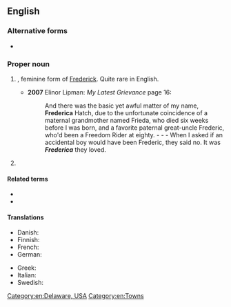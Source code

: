 ==English==

===Alternative forms===
* {{l|en|Fredericka}}

===Proper noun===
{{en-proper noun}}

# {{given name|en|female|from=Germanic languages}}, feminine form of [[Frederick]]. Quite rare in English.
#* '''2007''' Elinor Lipman: ''My Latest Grievance'' {{ISBN|0618872353}} page 16:
#*: And there was the basic yet awful matter of my name, '''Frederica''' Hatch, due to the unfortunate coincidence of a maternal grandmother named Frieda, who died six weeks before I was born, and a favorite paternal great-uncle Frederic, who'd been a Freedom Rider at eighty. - - - When I asked if an accidental boy would have been Frederic, they said no. It was '''''Frederica''''' they loved.
# {{place|en|town|s/Delaware}}

====Related terms====
* {{l|en|Freda}}
* {{l|en|Frieda}}

====Translations====
{{trans-top|female given name}}
* Danish: {{t|da|Frederikke}}
* Finnish: {{t+|fi|Riikka}}
* French: {{t+|fr|Frédérique}}
* German: {{t+|de|Friederike}}
{{trans-mid}}
* Greek: {{t+|el|Φρειδερίκη|f}}
* Italian: {{t+|it|Federica}}
* Swedish: {{t+|sv|Fredrika}}
{{trans-bottom}}

[[Category:en:Delaware, USA]]
[[Category:en:Towns]]